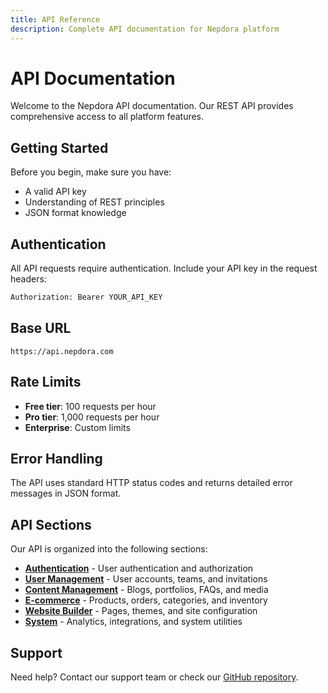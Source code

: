 ```yaml
---
title: API Reference
description: Complete API documentation for Nepdora platform
---
```


# API Documentation

Welcome to the Nepdora API documentation. Our REST API provides comprehensive access to all platform features.

## Getting Started

Before you begin, make sure you have:

- A valid API key
- Understanding of REST principles
- JSON format knowledge

## Authentication

All API requests require authentication. Include your API key in the request headers:

```bash
Authorization: Bearer YOUR_API_KEY
```

## Base URL

```
https://api.nepdora.com
```

## Rate Limits

- **Free tier**: 100 requests per hour
- **Pro tier**: 1,000 requests per hour
- **Enterprise**: Custom limits

## Error Handling

The API uses standard HTTP status codes and returns detailed error messages in JSON format.

## API Sections

Our API is organized into the following sections:

- **[Authentication](/docs/api/authentication)** - User authentication and authorization
- **[User Management](/docs/api/user-management)** - User accounts, teams, and invitations
- **[Content Management](/docs/api/content-management)** - Blogs, portfolios, FAQs, and media
- **[E-commerce](/docs/api/e-commerce)** - Products, orders, categories, and inventory
- **[Website Builder](/docs/api/website-builder)** - Pages, themes, and site configuration
- **[System](/docs/api/system)** - Analytics, integrations, and system utilities

## Support

Need help? Contact our support team or check our [GitHub repository](https://github.com/nepdora/api-docs).

